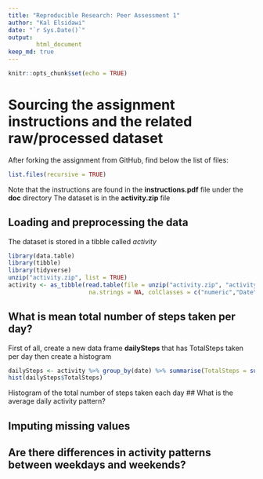 ```yaml
---
title: "Reproducible Research: Peer Assessment 1"
author: "Kal Elsidawi"
date: "`r Sys.Date()`"
output: 
        html_document
keep_md: true
---
```


```r
knitr::opts_chunk$set(echo = TRUE)
```

# Sourcing the assignment instructions and the related raw/processed dataset 
After forking the assignment from GitHub, find below the list of files:

```r
list.files(recursive = TRUE)
```
Note that the instructions are found in the **instructions.pdf** file under the **doc** directory
The dataset is in the **activity.zip** file

## Loading and preprocessing the data
The dataset is stored in a tibble called *activity* 
```r
library(data.table)
library(tibble)
library(tidyverse)
unzip("activity.zip", list = TRUE)
activity <- as_tibble(read.table(file = unzip("activity.zip", "activity.csv"), header = TRUE,sep = ",",
                       na.strings = NA, colClasses = c("numeric","Date","numeric") ))

```

## What is mean total number of steps taken per day?

First of all, create a new data frame **dailySteps** that has TotalSteps taken
per day then create a histogram

```r
dailySteps <- activity %>% group_by(date) %>% summarise(TotalSteps = sum(steps, na.rm = TRUE))
hist(dailySteps$TotalSteps)

```

Histogram of the total number of steps taken each day
## What is the average daily activity pattern?



## Imputing missing values



## Are there differences in activity patterns between weekdays and weekends?
